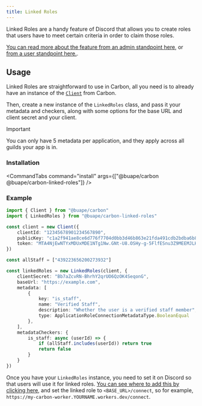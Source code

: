 ```yaml
---
title: Linked Roles
---
```


Linked Roles are a handy feature of Discord that allows you to create roles that users have to meet certain criteria in order to claim those roles.

[You can read more about the feature from an admin standpoint here](https://support.discord.com/hc/en-us/articles/10388356626711-Connections-Linked-Roles-Admins), or [from a user standpoint here.](https://support.discord.com/hc/en-us/articles/8063233404823-Connections-Linked-Roles-Community-Members).

## Usage

Linked Roles are straightforward to use in Carbon, all you need is to already have an instance of the [`Client`](/carbon/api/classes/Client) from Carbon.

Then, create a new instance of the `LinkedRoles` class, and pass it your metadata and checkers, along with some options for the base URL and client secret and your client.

> [!IMPORTANT]
> You can only have 5 metadata per application, and they apply across all guilds your app is in. 

### Installation

<CommandTabs command="install" args={["@buape/carbon @buape/carbon-linked-roles"]} />

### Example

```ts title="src/index.ts"
import { Client } from "@buape/carbon"
import { LinkedRoles } from "@buape/carbon-linked-roles"

const client = new Client({
	clientId: "12345678901234567890",
	publicKey: "c1a2f941ae8ce6d776f7704d0bb3d46b863e21fda491cdb2bdba6b8bc5fe7269",
	token: "MTA4NjEwNTYxMDUxMDE1NTg1Nw.GNt-U8.OSHy-g-5FlfESnu3Z9MEEMJLHiRthXajiXNwiE"
})

const allStaff = ["439223656200273932"]

const linkedRoles = new LinkedRoles(client, {
	clientSecret: "Bb7aZcvRN-BhrhY2qrUO6QzOK4SeqonG",
	baseUrl: "https://example.com",
	metadata: [
		{
			key: "is_staff",
			name: "Verified Staff",
			description: "Whether the user is a verified staff member",
			type: ApplicationRoleConnectionMetadataType.BooleanEqual
		},
	],
	metadataCheckers: {
		is_staff: async (userId) => {
			if (allStaff.includes(userId)) return true
			return false
		}
	}
})
```

Once you have your `LinkedRoles` instance, you need to set it on Discord so that users will use it for linked roles.
[You can see where to add this by clicking here](/carbon/developer-portal/urls), and set the linked role to `<BASE_URL>/connect`, so for example, `https://my-carbon-worker.YOURNAME.workers.dev/connect`.